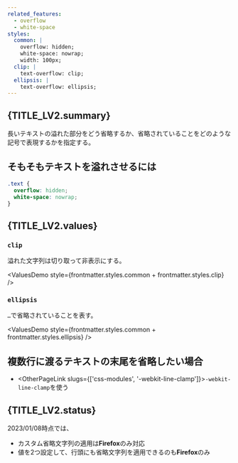 ```yaml
---
related_features:
  - overflow
  - white-space
styles:
  common: |
    overflow: hidden;
    white-space: nowrap;
    width: 100px;
  clip: |
    text-overflow: clip;
  ellipsis: |
    text-overflow: ellipsis;
---
```



## {TITLE_LV2.summary}

長いテキストの溢れた部分をどう省略するか、省略されていることをどのような記号で表現するかを指定する。

## そもそもテキストを溢れさせるには

```css
.text {
  overflow: hidden;
  white-space: nowrap;
}
```

## {TITLE_LV2.values}

### `clip`

溢れた文字列は切り取って非表示にする。

<ValuesDemo style={frontmatter.styles.common + frontmatter.styles.clip} />

### `ellipsis`

`…`で省略されていることを表す。

<ValuesDemo style={frontmatter.styles.common + frontmatter.styles.ellipsis} />

## 複数行に渡るテキストの末尾を省略したい場合

- <OtherPageLink slugs={['css-modules', '-webkit-line-clamp']}>`-webkit-line-clamp`</OtherPageLink>を使う

## {TITLE_LV2.status}

2023/01/08時点では、

- カスタム省略文字列の適用は**Firefox**のみ対応
- 値を2つ設定して、行頭にも省略文字列を適用できるのも**Firefox**のみ